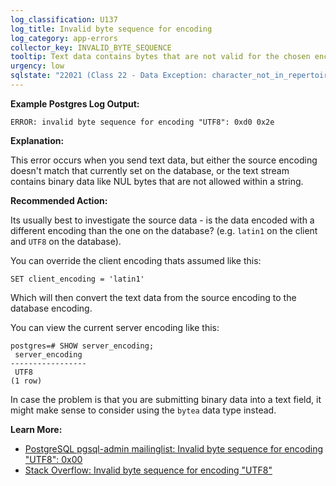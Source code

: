 ```yaml
---
log_classification: U137
log_title: Invalid byte sequence for encoding
log_category: app-errors
collector_key: INVALID_BYTE_SEQUENCE
tooltip: Text data contains bytes that are not valid for the chosen encoding
urgency: low
sqlstate: "22021 (Class 22 - Data Exception: character_not_in_repertoire)"
---
```


**Example Postgres Log Output:**

```
ERROR: invalid byte sequence for encoding "UTF8": 0xd0 0x2e
```

**Explanation:**

This error occurs when you send text data, but either the source encoding doesn't
match that currently set on the database, or the text stream contains binary data
like NUL bytes that are not allowed within a string.

**Recommended Action:**

Its usually best to investigate the source data - is the data encoded with a different
encoding than the one on the database? (e.g. `latin1` on the client and `UTF8` on the database).

You can override the client encoding thats assumed like this:

```
SET client_encoding = 'latin1'
```

Which will then convert the text data from the source encoding to the database encoding.

You can view the current server encoding like this:

```
postgres=# SHOW server_encoding;
 server_encoding
-----------------
 UTF8
(1 row)
```

In case the problem is that you are submitting binary data into a text field, it might
make sense to consider using the `bytea` data type instead.

**Learn More:**

* [PostgreSQL pgsql-admin mailinglist: Invalid byte sequence for encoding "UTF8": 0x00](https://www.postgresql.org/message-id/1510040474.2845.41.camel%40cybertec.at)
* [Stack Overflow: Invalid byte sequence for encoding "UTF8"](https://stackoverflow.com/questions/4867272/invalid-byte-sequence-for-encoding-utf8)
